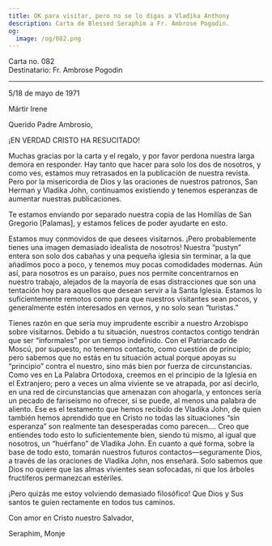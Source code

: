 ```yaml
---
title: OK para visitar, pero no se lo digas a Vladika Anthony
description: Carta de Blessed Seraphim a Fr. Ambrose Pogodin.
og:
  image: /og/082.png
---
```


<div style={{textAlign:'right', fontFamily:'monospace'}}>Carta no. 082</div>
<div style={{textAlign:'left', fontFamily:'monospace'}}>Destinatario: Fr. Ambrose Pogodin</div>

---

5/18 de mayo de 1971

Mártir Irene

Querido Padre Ambrosio,

¡EN VERDAD CRISTO HA RESUCITADO!

Muchas gracias por la carta y el regalo, y por favor perdona nuestra larga demora en responder. Hay tanto que hacer para solo los dos de nosotros, y como ves, estamos muy retrasados en la publicación de nuestra revista. Pero por la misericordia de Dios y las oraciones de nuestros patronos, San Herman y Vladika John, continuamos existiendo y tenemos esperanzas de aumentar nuestras publicaciones.

Te estamos enviando por separado nuestra copia de las Homilías de San Gregorio [Palamas], y estamos felices de poder ayudarte en esto.

Estamos muy conmovidos de que desees visitarnos. ¡Pero probablemente tienes una imagen demasiado idealista de nosotros! Nuestra “pustyn” entera son solo dos cabañas y una pequeña iglesia sin terminar, a la que añadimos poco a poco, y tenemos muy pocas comodidades modernas. Aún así, para nosotros es un paraíso, pues nos permite concentrarnos en nuestro trabajo, alejados de la mayoría de esas distracciones que son una tentación hoy para aquellos que desean servir a la Santa Iglesia. Estamos lo suficientemente remotos como para que nuestros visitantes sean pocos, y generalmente estén interesados en vernos, y no solo sean “turistas.”

Tienes razón en que sería muy imprudente escribir a nuestro Arzobispo sobre visitarnos. Debido a tu situación, nuestros contactos contigo tendrán que ser “informales” por un tiempo indefinido. Con el Patriarcado de Moscú, por supuesto, no tenemos contacto, como cuestión de principio; pero sabemos que no estás en tu situación actual porque apoyas su “principio” contra el nuestro, sino más bien por fuerza de circunstancias. Como ves en La Palabra Ortodoxa, creemos en el principio de la Iglesia en el Extranjero; pero a veces un alma viviente se ve atrapada, por así decirlo, en una red de circunstancias que amenazan con ahogarla, y entonces sería un pecado de fariseísmo no ofrecer, si se puede, al menos una palabra de aliento. Ese es el testamento que hemos recibido de Vladika John, de quien también hemos aprendido que en Cristo no todas las situaciones “sin esperanza” son realmente tan desesperadas como parecen…. Creo que entiendes todo esto lo suficientemente bien, siendo tú mismo, al igual que nosotros, un “huérfano” de Vladika John. En cuanto a qué forma, sobre la base de todo esto, tomarán nuestros futuros contactos—seguramente Dios, a través de las oraciones de Vladika John, nos enseñará. Solo sabemos que Dios no quiere que las almas vivientes sean sofocadas, ni que los árboles fructíferos permanezcan estériles.

¡Pero quizás me estoy volviendo demasiado filosófico! Que Dios y Sus santos te guíen rectamente en todos tus caminos.

Con amor en Cristo nuestro Salvador,

Seraphim, Monje